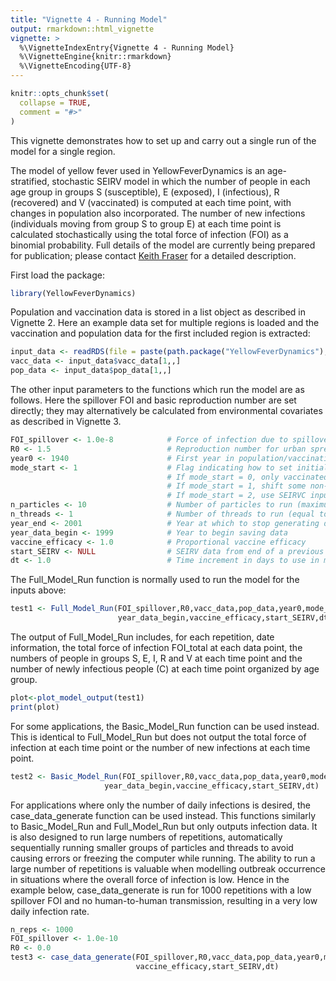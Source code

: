 ```yaml
---
title: "Vignette 4 - Running Model"
output: rmarkdown::html_vignette
vignette: >
  %\VignetteIndexEntry{Vignette 4 - Running Model}
  %\VignetteEngine{knitr::rmarkdown}
  %\VignetteEncoding{UTF-8}
---
```


```r
knitr::opts_chunk$set(
  collapse = TRUE,
  comment = "#>"
)
```

This vignette demonstrates how to set up and carry out a single run of the model for a single region. 

The model of yellow fever used in YellowFeverDynamics is an age-stratified, stochastic SEIRV model in which the number of people in each age group in groups S (susceptible), E (exposed), I (infectious), R (recovered) and V (vaccinated) is computed at each time point, with changes in population also incorporated. The number of new infections (individuals moving from group S to group E) at each time point is calculated stochastically using the total force of infection (FOI) as a binomial probability. Full details of the model are currently being prepared for publication; please contact [Keith Fraser](keith.fraser@imperial.ac.uk) for a detailed description.

First load the package:

```r
library(YellowFeverDynamics)
```

Population and vaccination data is stored in a list object as described in Vignette 2. Here an example data set for multiple regions is loaded and the vaccination and population data for the first included region is extracted:

```r
input_data <- readRDS(file = paste(path.package("YellowFeverDynamics"),"/exdata/input_data_example.Rds",sep = ""))
vacc_data <- input_data$vacc_data[1,,]
pop_data <- input_data$pop_data[1,,]  
```

The other input parameters to the functions which run the model are as follows. Here the spillover FOI and basic reproduction number are set directly; they may alternatively be calculated from environmental covariates as described in Vignette 3.

```r
FOI_spillover <- 1.0e-8            # Force of infection due to spillover from sylvatic reservoir
R0 <- 1.5                          # Reproduction number for urban spread of infection
year0 <- 1940                      # First year in population/vaccination data
mode_start <- 1                    # Flag indicating how to set initial population immunity level in addition to vaccination
                                   # If mode_start = 0, only vaccinated individuals
                                   # If mode_start = 1, shift some non-vaccinated individuals into recovered to give herd immunity
                                   # If mode_start = 2, use SEIRVC input in list from previous run(s)
n_particles <- 10                  # Number of particles to run (maximum allowed value = 20)
n_threads <- 1                     # Number of threads to run (equal to or less than n_particles)
year_end <- 2001                   # Year at which to stop generating data (year after last year where data is desired)
year_data_begin <- 1999            # Year to begin saving data
vaccine_efficacy <- 1.0            # Proportional vaccine efficacy
start_SEIRV <- NULL                # SEIRV data from end of a previous run to use as input (if mode_start = 2)
dt <- 1.0                          # Time increment in days to use in model (should be either 1.0 or 5.0 days
```

The Full_Model_Run function is normally used to run the model for the inputs above:

```r
test1 <- Full_Model_Run(FOI_spillover,R0,vacc_data,pop_data,year0,mode_start,n_particles,n_threads,year_end,
                        year_data_begin,vaccine_efficacy,start_SEIRV,dt)
```

The output of Full_Model_Run includes, for each repetition, date information, the total force of infection FOI_total at each data point, the numbers of people in groups S, E, I, R and V at each time point and the number of newly infectious people (C) at each time point organized by age group.

```r
plot<-plot_model_output(test1)
print(plot)
```

For some applications, the Basic_Model_Run function can be used instead. This is identical to Full_Model_Run but does not output the total force of infection at each time point or the number of new infections at each time point.

```r
test2 <- Basic_Model_Run(FOI_spillover,R0,vacc_data,pop_data,year0,mode_start,n_particles,n_threads,year_end,
                     year_data_begin,vaccine_efficacy,start_SEIRV,dt)
```

For applications where only the number of daily infections is desired, the case_data_generate function can be used instead. This functions similarly to Basic_Model_Run and Full_Model_Run but only outputs infection data. It is also designed to run large numbers of repetitions, automatically sequentially running smaller groups of particles and threads to avoid causing errors or freezing the computer while running. The ability to run a large number of repetitions is valuable when modelling outbreak occurrence in situations where the overall force of infection is low. Hence in the example below, case_data_generate is run for 1000 repetitions with a low spillover FOI and no human-to-human transmission, resulting in a very low daily infection rate.

```r
n_reps <- 1000
FOI_spillover <- 1.0e-10
R0 <- 0.0
test3 <- case_data_generate(FOI_spillover,R0,vacc_data,pop_data,year0,mode_start,n_reps,year_end,year_data_begin,
                            vaccine_efficacy,start_SEIRV,dt)
```
